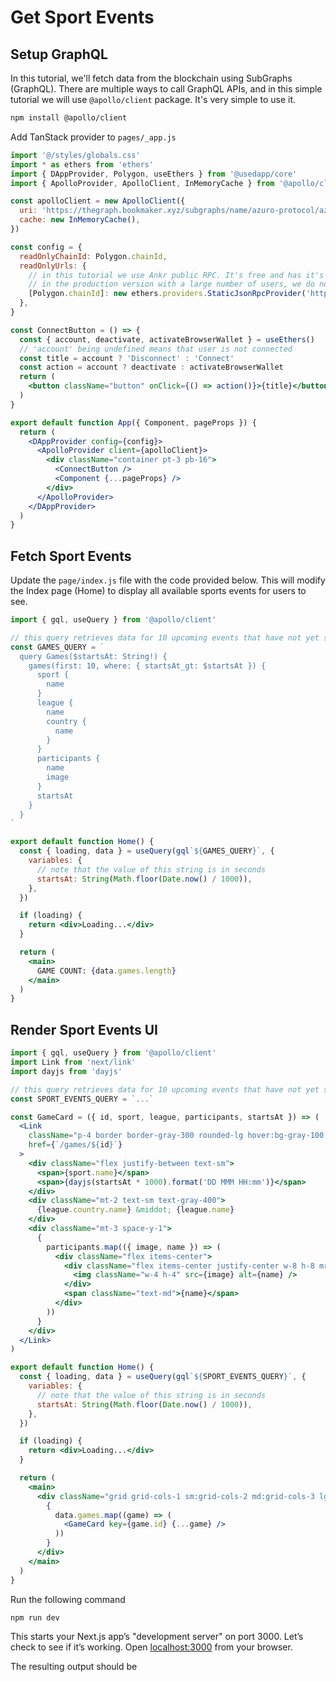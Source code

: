 
# Get Sport Events

## Setup GraphQL

In this tutorial, we'll fetch data from the blockchain using SubGraphs (GraphQL). There are multiple ways to call GraphQL APIs,
and in this simple tutorial we will use `@apollo/client` package. It's very simple to use it.

```bash copy
npm install @apollo/client
```

Add TanStack provider to `pages/_app.js`

```jsx {4-9,33-38} copy
import '@/styles/globals.css'
import * as ethers from 'ethers'
import { DAppProvider, Polygon, useEthers } from '@usedapp/core'
import { ApolloProvider, ApolloClient, InMemoryCache } from '@apollo/client'

const apolloClient = new ApolloClient({
  uri: 'https://thegraph.bookmaker.xyz/subgraphs/name/azuro-protocol/azuro-api-polygon',
  cache: new InMemoryCache(),
})

const config = {
  readOnlyChainId: Polygon.chainId,
  readOnlyUrls: {
    // in this tutorial we use Ankr public RPC. It's free and has it's own limits
    // in the production version with a large number of users, we do not recommend using it
    [Polygon.chainId]: new ethers.providers.StaticJsonRpcProvider('https://rpc.ankr.com/polygon'),
  },
}

const ConnectButton = () => {
  const { account, deactivate, activateBrowserWallet } = useEthers()
  // 'account' being undefined means that user is not connected
  const title = account ? 'Disconnect' : 'Connect'
  const action = account ? deactivate : activateBrowserWallet
  return (
    <button className="button" onClick={() => action()}>{title}</button>
  )
}

export default function App({ Component, pageProps }) {
  return (
    <DAppProvider config={config}>
      <ApolloProvider client={apolloClient}>
        <div className="container pt-3 pb-16">
          <ConnectButton />
          <Component {...pageProps} />
        </div>
      </ApolloProvider>
    </DAppProvider>
  )
}
```

## Fetch Sport Events

Update the `page/index.js` file with the code provided below. This will modify the Index page (Home) to display all
available sports events for users to see.

```jsx copy filename="pages/index.js"
import { gql, useQuery } from '@apollo/client'

// this query retrieves data for 10 upcoming events that have not yet started
const GAMES_QUERY = `
  query Games($startsAt: String!) {
    games(first: 10, where: { startsAt_gt: $startsAt }) {
      sport {
        name
      }
      league {
        name
        country {
          name
        }
      }
      participants {
        name
        image
      }
      startsAt
    }
  }
`

export default function Home() {
  const { loading, data } = useQuery(gql`${GAMES_QUERY}`, {
    variables: {
      // note that the value of this string is in seconds
      startsAt: String(Math.floor(Date.now() / 1000)),
    },
  })

  if (loading) {
    return <div>Loading...</div>
  }

  return (
    <main>
      GAME COUNT: {data.games.length}
    </main>
  )
}
```

## Render Sport Events UI

```jsx {2-3,8-33,48-56}
import { gql, useQuery } from '@apollo/client'
import Link from 'next/link'
import dayjs from 'dayjs'

// this query retrieves data for 10 upcoming events that have not yet started
const SPORT_EVENTS_QUERY = `...`

const GameCard = ({ id, sport, league, participants, startsAt }) => (
  <Link
    className="p-4 border border-gray-300 rounded-lg hover:bg-gray-100 transition"
    href={`/games/${id}`}
  >
    <div className="flex justify-between text-sm">
      <span>{sport.name}</span>
      <span>{dayjs(startsAt * 1000).format('DD MMM HH:mm')}</span>
    </div>
    <div className="mt-2 text-sm text-gray-400">
      {league.country.name} &middot; {league.name}
    </div>
    <div className="mt-3 space-y-1">
      {
        participants.map(({ image, name }) => (
          <div className="flex items-center">
            <div className="flex items-center justify-center w-8 h-8 mr-2 border border-gray-300 rounded-full">
              <img className="w-4 h-4" src={image} alt={name} />
            </div>
            <span className="text-md">{name}</span>
          </div>
        ))
      }
    </div>
  </Link>
)

export default function Home() {
  const { loading, data } = useQuery(gql`${SPORT_EVENTS_QUERY}`, {
    variables: {
      // note that the value of this string is in seconds
      startsAt: String(Math.floor(Date.now() / 1000)),
    },
  })

  if (loading) {
    return <div>Loading...</div>
  }

  return (
    <main>
      <div className="grid grid-cols-1 sm:grid-cols-2 md:grid-cols-3 lg:grid-cols-4 gap-2">
        {
          data.games.map((game) => (
            <GameCard key={game.id} {...game} />
          ))
        }
      </div>
    </main>
  )
}
```

Run the following command

```bash
npm run dev
```

This starts your Next.js app’s "development server" on port 3000. Let’s check to see if it’s working.
Open [localhost:3000](http://localhost:3000) from your browser.

The resulting output should be

<div className="mt-4 border border-gray-300 rounded-lg overflow-hidden">
  <Image className="w-full" src="/images/sport-events.png" width={2544} height={1248} alt="" />
</div>
